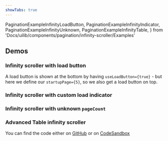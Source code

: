 ```yaml
---
showTabs: true
---
```


  PaginationExampleInfinityLoadButton,
  PaginationExampleInfinityIndicator,
  PaginationExampleInfinityUnknown,
  PaginationExampleInfinityTable,
} from 'Docs/uilib/components/pagination/infinity-scroller/Examples'

## Demos

### Infinity scroller with load button

A load button is shown at the bottom by having `useLoadButton={true}` - but here we define our `startupPage={5}`, so we also get a load button on top.

<PaginationExampleInfinityLoadButton />

### Infinity scroller with custom load indicator

<PaginationExampleInfinityIndicator />

### Infinity scroller with unknown `pageCount`

<PaginationExampleInfinityUnknown />

### Advanced Table infinity scroller

You can find the code either on [GitHub](https://github.com/dnbexperience/eufemia/tree/main/packages/dnb-design-system-portal/src/docs/uilib/components/pagination/Examples.tsx) or on [CodeSandbox](https://codesandbox.io/s/eufemia-table-pagination-infinity-546f7)

<PaginationExampleInfinityTable />
